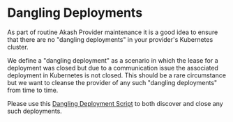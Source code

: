 # Dangling Deployments

As part of routine Akash Provider maintenance it is a good idea to ensure that there are no "dangling deployments" in your provider's Kubernetes cluster.

We define a "dangling deployment" as a scenario in which the lease for a deployment was closed but due to a communication issue the associated deployment in Kubernetes is not closed.  This should be a rare circumstance but we want to cleanse the provider of any such "dangling deployments" from time to time.

Please use this [Dangling Deployment Script](https://gist.github.com/andy108369/f211bf6c06f2a6e3635b20bdfb9f0fca) to both discover and close any such deployments.
